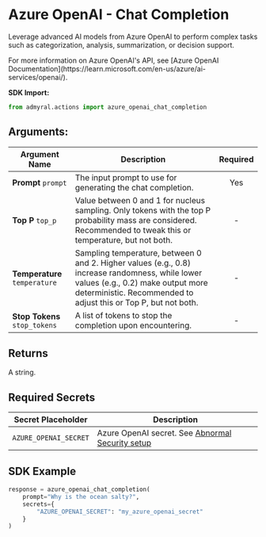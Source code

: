 
# Azure OpenAI - Chat Completion

Leverage advanced AI models from Azure OpenAI to perform complex tasks such as categorization, analysis, summarization, or decision support.

<Callout type="info">
	For more information on Azure OpenAI's API, see [Azure OpenAI
	Documentation](https://learn.microsoft.com/en-us/azure/ai-services/openai/).
</Callout>

**SDK Import:**

```python
from admyral.actions import azure_openai_chat_completion
```

## Arguments:

| Argument Name                 | Description                                                                                                                                                                                             | Required |
| ----------------------------- | ------------------------------------------------------------------------------------------------------------------------------------------------------------------------------------------------------- | :------: |
| **Prompt** `prompt`           | The input prompt to use for generating the chat completion.                                                                                                                                             |   Yes    |
| **Top P** `top_p`             | Value between 0 and 1 for nucleus sampling. Only tokens with the top P probability mass are considered. Recommended to tweak this or temperature, but not both.                                         |    -     |
| **Temperature** `temperature` | Sampling temperature, between 0 and 2. Higher values (e.g., 0.8) increase randomness, while lower values (e.g., 0.2) make output more deterministic. Recommended to adjust this or Top P, but not both. |    -     |
| **Stop Tokens** `stop_tokens` | A list of tokens to stop the completion upon encountering.                                                                                                                                              |    -     |

## Returns

A string.

## Required Secrets

| Secret Placeholder    | Description                                                                                 |
| --------------------- | ------------------------------------------------------------------------------------------- |
| `AZURE_OPENAI_SECRET` | Azure OpenAI secret. See [Abnormal Security setup](/integrations/azure_openai/azure_openai) |

## SDK Example

```python
response = azure_openai_chat_completion(
	prompt="Why is the ocean salty?",
	secrets={
		"AZURE_OPENAI_SECRET": "my_azure_openai_secret"
	}
)
```
